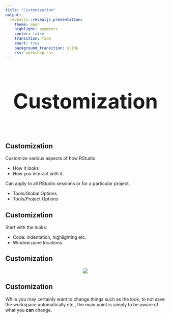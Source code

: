 ```yaml
---
title: "Customization"
output:
  revealjs::revealjs_presentation:
    theme: moon
    highlight: pygments
    center: false
    transition: fade
    smart: true
    background_transition: slide
    css: workshop.css
---
```



## 

<div style='text-align: center; font-size:32'><h1>Customization<h1></div>


## Customization

Customize various aspects of how RStudio 

  - How it looks 
  - How you interact with it.

Can apply to all RStudio sessions or for a particular project.

- Tools/Global Options
- Tools/Project Options


## Customization

Start with the looks:

- Code: indentation, highlighting etc.
- Window pane locations


## Customization

<div style='text-align:center;'><img src="../img/customization1.png"/></div>


## Customization

While you may certainly want to change things such as the look, to not save the workspace automatically etc., the main point is simply to be aware of what you **can** change.